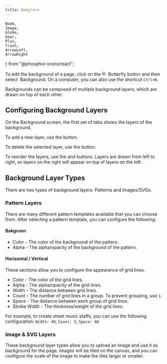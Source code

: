```yaml
---
title: Bakgrunn
---
```


	Book,
	Image,
	Globe,
	Gear,
	Plus,
	Trash,
	ArrowLeft,
	ArrowRight
	
} from "@phosphor-icons/react";

To edit the background of a page, click on the <img alt="logo" src={logo.src} className="inline-icon" width="16"/> Butterfly button and then select <Image className="inline-icon"/> Background. On a computer, you can also use the shortcut `Ctrl+B`.

Backgrounds can be composed of multiple background layers, which are drawn on top of each other.

## Configuring Background Layers

On the Background screen, the first set of tabs shows the layers of the background.

To add a new layer, use the <Plus className="inline-icon"/> button.

To delete the selected layer, use the <Trash className="inline-icon"/> button.

To reorder the layers, use the <ArrowLeft className="inline-icon"/> and <ArrowRight className="inline-icon"/> buttons. Layers are drawn from left to right, so layers on the right will appear on top of layers on the left.

## Background Layer Types

There are two types of background layers: Patterns and Images/SVGs.

### Pattern Layers

There are many different pattern templates available that you can choose from. After selecting a pattern template, you can configure the following:

#### Bakgrunn

- Color - The color of the background of the pattern.
- Alpha - The alpha/opacity of the background of the pattern.

#### Horizontal / Vertical

These sections allow you to configure the appearance of grid lines.

- Color - The color of the grid lines.
- Alpha - The alpha/opacity of the grid lines.
- Width - The distance between grid lines.
- Count - The number of grid lines in a group. To prevent grouping, use `1`.
- Space - The distance between each group of grid lines.
- Stroke Width - The thickness/weight of the grid lines.

For example, to create sheet music staffs, you can use the following configuration:
`Width: 40`, `Count: 5`, `Space: 80`

### Image & SVG Layers

These background layer types allow you to upload an image and use it as background for the page. Images will be tiled on the canvas, and you can configure the scale of the image to make the tiles larger or smaller.
